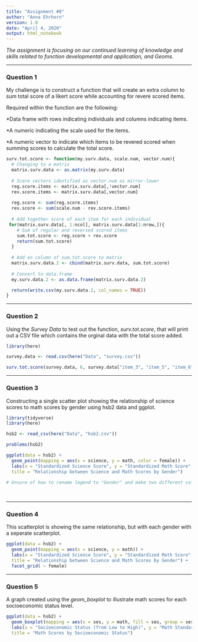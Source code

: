 ---
title: "Assignment #8"
author: "Anna Ehrhorn"
version: 1.0
date: "April 4, 2020"
output: html_notebook
---


*The assignment is focusing on our continued learning of knowledge and skills*
*related to function developmental and application, and Geoms.*


***
### Question 1

My challenge is to construct a function that will create an extra column 
to sum total score of a likert score while accounting for revere scored items.

Required within the function are the following:

*Data frame with rows indicating individuals and columns indicating items.

*A numeric indicating the scale used for the items.

*A numeric vector to indicate which items to be revered scored when summing 
scores to calculate the total score.

```{r}
surv.tot.score <- function(my.surv.data, scale.num, vector.num){
  # Changing to a matrix
  matrix.surv.data <- as.matrix(my.surv.data)
  
  # Score vectors identified as vector.num as mirror-lower
  reg.score.items <- matrix.surv.data[,!vector.num]
  rev.score.items <- matrix.surv.data[,vector.num]
  
  reg.score <- sum(reg.score.items)
  rev.score <- sum(scale.num - rev.score.items)
  
  # Add together score of each item for each individual
 for(matrix.surv.data[, 1:ncol], matrix.surv.data[1:nrow,]){
    # Sum of regular and reversed scored items
    sum.tot.score <- reg.score + rev.score
    return(sum.tot.score)
  }
  
  # Add on column of sum.tot.score to matrix
  matrix.surv.data.2 <- cbind(matrix.surv.data, sum.tot.score)
  
  # Convert to data.frame
  my.surv.data.2 <- as.data.frame(matrix.surv.data.2)

  return(write.csv(my.surv.data.2, col_names = TRUE))
}
```


***
### Question 2

Using the *Survey Data* to test out the function, *surv.tot.score*, that will print 
out a CSV file which contains the orginal data with the total score added. 

```{r include=FALSE}
library(here)

survey.data <- read.csv(here("Data", "survey.csv"))
```

```{r}
surv.tot.score(survey.data, 6, survey.data["item_3", "item_5", "item_6"])
```


***
### Question 3

Constructing a single scatter plot showing the relationship of science scores
to math scores by gender using hsb2 data and ggplot.

```{r include=FALSE}
library(tidyverse)
library(here)

hsb2 <- read_csv(here("Data", "hsb2.csv"))

problems(hsb2)
```

```{r}
ggplot(data = hsb2) +
  geom_point(mapping = aes(x = science, y = math, color = female)) +
  labs(x = "Standardized Science Score", y = "Standardized Math Score", 
  title = "Relationship between Science and Math Scores by Gender")
  
# Unsure of how to rename legend to "Gender" and make two different colors/shapes
  
  
```


***
### Question 4

This scatterplot is showing the same relationship, but with each gender with a 
seperate scatterplot.

```{r}
ggplot(data = hsb2) +
  geom_point(mapping = aes(x = science, y = math)) +
  labs(x = "Standardized Science Score", y = "Standardized Math Score", 
  title = "Relationship between Science and Math Scores by Gender") +
  facet_grid( ~ female)
```


***
### Question 5

A graph created using the *geom_boxplot* to illustrate math scores for each 
socioeconomic status level.

```{r}
ggplot(data = hsb2) +
  geom_boxplot(mapping = aes(x = ses, y = math, fill = ses, group = ses)) +
  labs(x = "Socioeconomic Status (from Low to High)", y = "Math Standard Score", 
  title = "Math Scores by Socioeconomic Status")
```

